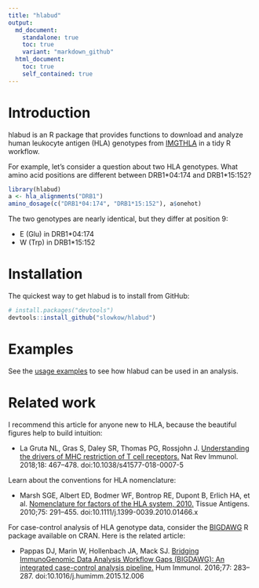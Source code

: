 ```yaml
---
title: "hlabud"
output:
  md_document:
    standalone: true
    toc: true
    variant: "markdown_github"
  html_document:
    toc: true
    self_contained: true
---
```


# Introduction

hlabud is an R package that provides functions to download and analyze human
leukocyte antigen (HLA) genotypes from [IMGTHLA] in a tidy R workflow.

[IMGTHLA]: https://github.com/ANHIG/IMGTHLA

For example, let's consider a question about two HLA genotypes. What amino acid
positions are different between DRB1\*04:174 and DRB1\*15:152?

```r

library(hlabud)
a <- hla_alignments("DRB1")
amino_dosage(c("DRB1*04:174", "DRB1*15:152"), a$onehot)

```

The two genotypes are nearly identical, but they differ at position 9:

- E (Glu) in DRB1*04:174
- W (Trp) in DRB1*15:152


# Installation

The quickest way to get hlabud is to install from GitHub:

```r
# install.packages("devtools")
devtools::install_github("slowkow/hlabud")
```


# Examples

See the [usage examples](vignettes/examples.md) to see how hlabud can be used
in an analysis.


# Related work

I recommend this article for anyone new to HLA, because the beautiful figures
help to build intuition:

- La Gruta NL, Gras S, Daley SR, Thomas PG, Rossjohn J. [Understanding the drivers of MHC restriction of T cell receptors.](https://www.ncbi.nlm.nih.gov/pubmed/29636542) Nat Rev Immunol. 2018;18: 467–478. doi:10.1038/s41577-018-0007-5

Learn about the conventions for HLA nomenclature:

- Marsh SGE, Albert ED, Bodmer WF, Bontrop RE, Dupont B, Erlich HA, et al.  [Nomenclature for factors of the HLA system, 2010.](https://www.ncbi.nlm.nih.gov/pubmed/20356336) Tissue Antigens.  2010;75: 291–455. doi:10.1111/j.1399-0039.2010.01466.x

For case-control analysis of HLA genotype data, consider the
[BIGDAWG](https://CRAN.R-project.org/package=BIGDAWG) R package available on
CRAN. Here is the related article:

- Pappas DJ, Marin W, Hollenbach JA, Mack SJ. [Bridging ImmunoGenomic Data Analysis Workflow Gaps (BIGDAWG): An integrated case-control analysis pipeline.](https://pubmed.ncbi.nlm.nih.gov/26708359) Hum Immunol. 2016;77: 283–287. doi:10.1016/j.humimm.2015.12.006


